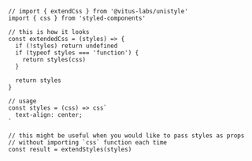 ```tsx
// import { extendCss } from '@vitus-labs/unistyle'
import { css } from 'styled-components'

// this is how it looks
const extendedCss = (styles) => {
  if (!styles) return undefined
  if (typeof styles === 'function') {
    return styles(css)
  }

  return styles
}

// usage
const styles = (css) => css`
  text-align: center;
`

// this might be useful when you would like to pass styles as props
// without importing `css` function each time
const result = extendStyles(styles)
```
